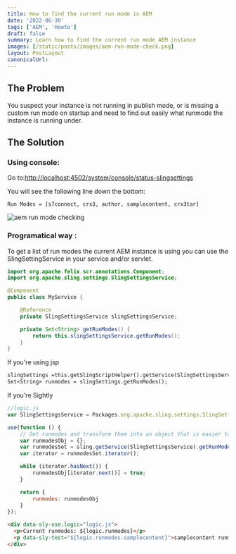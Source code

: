 ```yaml
---
title: How to find the current run mode in AEM
date: '2022-06-30'
tags: ['AEM', 'Howto']
draft: false
summary: Learn how to find the current run mode AEM instance
images: [/static/posts/images/aem-run-mode-check.png]
layout: PostLayout
canonicalUrl:
---
```


## The Problem

You suspect your instance is not running in publish mode, or is missing a custom run mode on startup and need to find out easily what runmode the instance is running under.

## The Solution

### Using console:

Go to:[http://localhost:4502/system/console/status-slingsettings](http://localhost:4502/system/console/status-slingsettings)

You will see the following line down the bottom:

```
Run Modes = [s7connect, crx3, author, samplecontent, crx3tar]
```

![aem run mode checking](/static/posts/images/aem-run-mode-check.png)

### Programatical way :

To get a list of run modes the current AEM instance is using you can use the SlingSettingService in your service and/or servlet.

```Java
import org.apache.felix.scr.annotations.Component;
import org.apache.sling.settings.SlingSettingsService;

@Component
public class MyService {

    @Reference
    private SlingSettingsService slingSettingsService;

    private Set<String> getRunModes() {
        return this.slingSettingsService.getRunModes();
    }
}
```

If you're using jsp

```jsp
slingSettings =this.getSlingScriptHelper().getService(SlingSettingsService.class);
Set<String> runmodes = slingSettings.getRunModes();
```

If you're Sightly

```Javascript
//logic.js
var SlingSettingsService = Packages.org.apache.sling.settings.SlingSettingsService;

use(function () {
    // Get runmodes and transform them into an object that is easier to read for Sightly
    var runmodesObj = {};
    var runmodesSet = sling.getService(SlingSettingsService).getRunModes();
    var iterator = runmodesSet.iterator();

    while (iterator.hasNext()) {
        runmodesObj[iterator.next()] = true;
    }

    return {
        runmodes: runmodesObj
    }
});
```

```html
<div data-sly-use.logic="logic.js">
  <p>Current runmodes: ${logic.runmodes}</p>
  <p data-sly-test="${logic.runmodes.samplecontent}">samplecontent runmode</p>
</div>
```
